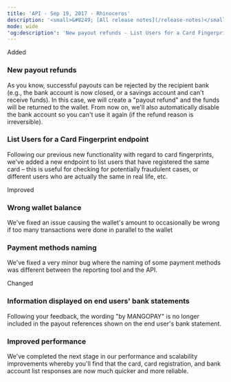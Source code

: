 ```yaml
---
title: 'API - Sep 19, 2017 - Rhinoceros'  
description: '<small>&#8249; [All release notes](/release-notes)</small>'  
mode: wide  
'og:description': 'New payout refunds - List Users for a Card Fingerprint endpoint - Wrong wallet balance - Information displayed on end users bank statements - Improved performance - Payment methods naming'  
---
```

  
  <div class="pill pill-green">Added</div> 
  
### New payout refunds  

As you know, successful payouts can be rejected by the recipient bank (e.g., the bank account is now closed, or a savings account and can't receive funds). In this case, we will create a "payout refund" and the funds will be returned to the wallet. From now on, we'll also automatically disable the bank account so you can't use it again (if the refund reason is irreversible). 
  
### List Users for a Card Fingerprint endpoint  

Following our previous new functionality with regard to card fingerprints, we've added a new endpoint to list users that have registered the same card – this is useful for checking for potentially fraudulent cases, or different users who are actually the same in real life, etc.  
  <div class="pill pill-blue">Improved</div> 
  
### Wrong wallet balance  

We've fixed an issue causing the wallet's amount to occasionally be wrong if too many transactions were done in parallel to the wallet 
  
### Payment methods naming  

We've fixed a very minor bug where the naming of some payment methods was different between the reporting tool and the API.  
  <div class="pill pill-orange">Changed</div> 
  
### Information displayed on end users' bank statements  

Following your feedback, the wording "by MANGOPAY" is no longer included in the payout references shown on the end user's bank statement. 
  
### Improved performance  

We've completed the next stage in our performance and scalability improvements whereby you'll find that the card, card registration, and bank account list responses are now much quicker and more reliable.